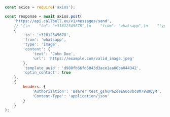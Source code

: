 ```js
const axios = require('axios');

const response = await axios.post(
    'https://api.callbell.eu/v1/messages/send',
    // '{\n    "to": "+31612345678",\n    "from": "whatsapp",\n    "type": "image",\n    "content": {\n      "text": "John Doe",\n      "url": "https://example.com/valid_image.jpeg"\n    },\n    "template_uuid": "d980fb66fd5043d3ace1aa06ba044342",\n    "optin_contact": true\n  }',
    {
        'to': '+31612345678',
        'from': 'whatsapp',
        'type': 'image',
        'content': {
            'text': 'John Doe',
            'url': 'https://example.com/valid_image.jpeg'
        },
        'template_uuid': 'd980fb66fd5043d3ace1aa06ba044342',
        'optin_contact': true
    },
    {
        headers: {
            'Authorization': 'Bearer test_gshuPaZoeEG6ovbc8M79w0QyM',
            'Content-Type': 'application/json'
        }
    }
);

```